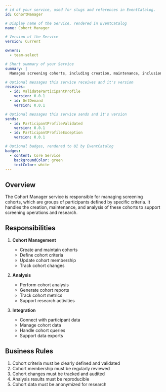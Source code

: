 ```yaml
---
# id of your service, used for slugs and references in EventCatalog.
id: CohortManager

# Display name of the Service, rendered in EventCatalog
name: Cohort Manager

# Version of the Service
version: Current

owners:
  - team-select

# Short summary of your Service
summary: |
  Manages screening cohorts, including creation, maintenance, inclusion and exclusion overrides and validation checks.

# Optional messages this service receives and it's version
receives:
  - id: ValidateParticipantProfile
    version: 0.0.1
  - id: GetDemand
    version: 0.0.1

# Optional messages this service sends and it's version
sends:
  - id: ParticipantProfileValidated
    version: 0.0.1
  - id: ParticipantProfileException
    version: 0.0.1

# Optional badges, rendered to UI by EventCatalog
badges:
  - content: Core Service
    backgroundColor: green
    textColor: white
---
```


## Overview

The Cohort Manager service is responsible for managing screening cohorts, which are groups of participants defined by specific criteria. It handles the creation, maintenance, and analysis of these cohorts to support screening operations and research.

## Responsibilities

1. **Cohort Management**

   - Create and maintain cohorts
   - Define cohort criteria
   - Update cohort membership
   - Track cohort changes

2. **Analysis**

   - Perform cohort analysis
   - Generate cohort reports
   - Track cohort metrics
   - Support research activities

3. **Integration**
   - Connect with participant data
   - Manage cohort data
   - Handle cohort queries
   - Support data exports

## Business Rules

1. Cohort criteria must be clearly defined and validated
2. Cohort membership must be regularly reviewed
3. Cohort changes must be tracked and audited
4. Analysis results must be reproducible
5. Cohort data must be anonymized for research

<NodeGraph />
